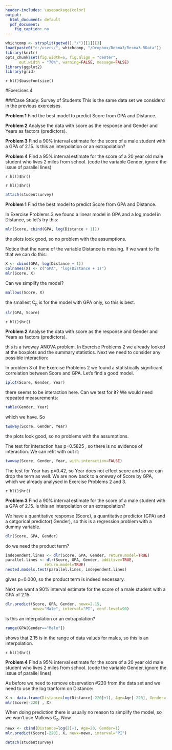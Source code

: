 ```yaml
---
header-includes: \usepackage{color}
output:
  html_document: default
  pdf_document:
    fig_caption: no
---
```

<style>
table, th, td { text-align:right; }
th, td {padding: 10px;}
</style>

```r
whichcomp <- strsplit(getwd(),"/")[[1]][3]
load(paste0("c:/users/", whichcomp, "/Dropbox/Resma3/Resma3.RData"))
library(knitr)
opts_chunk$set(fig.width=6, fig.align = "center", 
      out.width = "70%", warning=FALSE, message=FALSE)
library(ggplot2)
library(grid)
```
`r hl()$basefontsize()`

#Exercises 4

###Case Study: Survey of Students
This is the same data set we considerd in the previous exerceises. 

**Problem 1** Find the best model to predict Score from GPA and Distance.

**Problem 2** Analyse the data with score as the response and Gender and Years as factors (predictors).
  
**Problem 3** Find a 90% interval estimate for the score of a male student with a GPA of 2.15. Is this an interpolation or an extrapolation?

**Problem 4** Find a 95% interval estimate for the score of a 20 year old male student who lives 2 miles from school. (code the variable Gender, ignore the issue of parallel lines)

`r hl()$hr()`

`r hl()$hr()` 

```r
attach(studentsurvey) 
```

**Problem 1** Find the best model to predict Score from GPA and Distance.

In  Exercise Problems 3 we found a linear model in GPA and a log model in Distance, so let's try this:

```r
mlr(Score, cbind(GPA, log(Distance + 1)))
```

the plots look good, so no problem with the assumptions.

Notice that the name of the variable Distance is missing. If we want to fix that we can do this:

```r
X <- cbind(GPA, log(Distance + 1))
colnames(X) <- c("GPA", "log(Distance + 1)") 
mlr(Score, X)
```

Can we simplify the model?

```r
mallows(Score, X)
```

the smallest C~p~ is for the model with GPA only, so this is best. 

```r
slr(GPA, Score) 
```

`r hl()$hr()`

**Problem 2** Analyse the data with score as the response and Gender and Years as factors (predictors).

this is a twoway ANOVA problem. In Exercise Problems 2 we already looked at the boxplots and the summary statistics. Next we need to consider any possible interaction: 

In problem 3 of the Exercise Problems 2 we  found a statistically significant correlation between Score and GPA. Let's find a good model. 

```r
iplot(Score, Gender, Year)
```

there seems to be interaction here. Can we test for it? We would need repeated measurements:
```r
table(Gender, Year)
```

which we have. So

```r
twoway(Score, Gender, Year) 
```

the plots look good, so no problems with the assumptions. 

The test for interaction has p=0.5825 , so there is no evidence of interaction. We can refit with out it:

```r
twoway(Score, Gender, Year, with.interaction=FALSE) 
```

The test for Year has p=0.42, so Year does not effect score and so we can drop the term as well. We are now back to a oneway of Score by GPA, which we already analysed in Exercise Problems 2 and 3. 

`r hl()$hr()`

**Problem 3**  Find a 90% interval estimate for the score of a male student with a GPA of 2.15. Is this an interpolation or an extrapolation?

We have a quantitative response (Score), a quantitative predictor (GPA) and a catgorical predictor( Gender), so this is a regression problem with a dummy variable. 
 
```r
dlr(Score, GPA, Gender)
```

do we need the product term?

```r
independent.lines <- dlr(Score, GPA, Gender, return.model=TRUE)
parallel.lines <- dlr(Score, GPA, Gender, additive=TRUE,
                 return.model=TRUE)
nested.models.test(parallel.lines, independent.lines)
```

gives p=0.000, so the product term is indeed necessary.

Next we want a 90% interval estimate for the score of a male student with a GPA of 2.15:

```r
dlr.predict(Score, GPA, Gender, newx=2.15, 
            newz="Male", interval="PI", conf.level=90)
```

Is this an interpolation or an extrapolation?

```r
range(GPA[Gender=="Male"])
```

shows that 2.15 is in the range of data values for males, so this is an interpolation. 

`r hl()$hr()`

**Problem 4** Find a 95% interval estimate for the score of a 20 year old male student who lives 2 miles from school. (code the variable Gender, ignore the issue of parallel lines)

As before we need to remove observation #220 from the data set and we need to use the log tranform on Distance:

```r
X <- data.frame(Distance=log(Distance[-220]+1), Age=Age[-220], Gender=ifelse(Gender[-220]=="Male", 1, 0))
mlr(Score[-220] , X) 
```

When doing prediction there is usually no reason to simplify the model, so we won't use Mallows C~p~. Now

```r
newx <- cbind(Distance=log(2)+1, Age=20, Gender=1)
mlr.predict(Score[-220], X, newx=newx, interval="PI")
```


```r
detach(studentsurvey)
```
